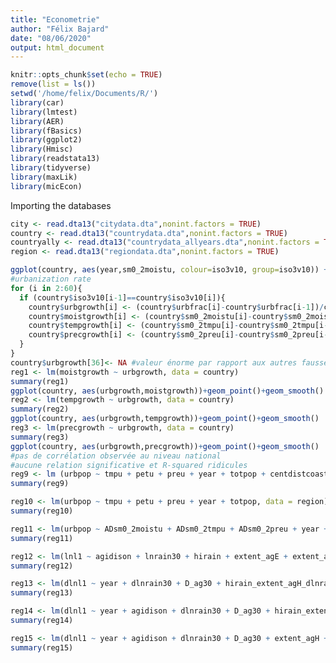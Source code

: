 ```yaml
---
title: "Econometrie"
author: "Félix Bajard"
date: "08/06/2020"
output: html_document
---
```


```r
knitr::opts_chunk$set(echo = TRUE)
remove(list = ls())
setwd('/home/felix/Documents/R/')
library(car)
library(lmtest)
library(AER)
library(fBasics)
library(ggplot2)
library(Hmisc)
library(readstata13)
library(tidyverse) 
library(maxLik)
library(micEcon)
```

Importing the databases

```r
city <- read.dta13("citydata.dta",nonint.factors = TRUE)
country <- read.dta13("countrydata.dta",nonint.factors = TRUE)
countryally <- read.dta13("countrydata_allyears.dta",nonint.factors = TRUE)
region <- read.dta13("regiondata.dta",nonint.factors = TRUE)
```



```r
ggplot(country, aes(year,sm0_2moistu, colour=iso3v10, group=iso3v10)) + geom_point() +geom_line()
#urbanization rate
for (i in 2:60){
  if (country$iso3v10[i-1]==country$iso3v10[i]){
    country$urbgrowth[i] <- (country$urbfrac[i]-country$urbfrac[i-1])/country$urbfrac[i-1] 
    country$moistgrowth[i] <- (country$sm0_2moistu[i]-country$sm0_2moistu[i-1])/country$sm0_2moistu[i-1] 
    country$tempgrowth[i] <- (country$sm0_2tmpu[i]-country$sm0_2tmpu[i-1])/country$sm0_2tmpu[i-1] 
    country$precgrowth[i] <- (country$sm0_2preu[i]-country$sm0_2preu[i-1])/country$sm0_2preu[i-1] 
  }
}
country$urbgrowth[36]<- NA #valeur énorme par rapport aux autres fausse
reg1 <- lm(moistgrowth ~ urbgrowth, data = country)
summary(reg1)
ggplot(country, aes(urbgrowth,moistgrowth))+geom_point()+geom_smooth()
reg2 <- lm(tempgrowth ~ urbgrowth, data = country)
summary(reg2)
ggplot(country, aes(urbgrowth,tempgrowth))+geom_point()+geom_smooth()
reg3 <- lm(precgrowth ~ urbgrowth, data = country)
summary(reg3)
ggplot(country, aes(urbgrowth,precgrowth))+geom_point()+geom_smooth()
#pas de corrélation observée au niveau national
#aucune relation significative et R-squared ridicules
reg9 <- lm (urbpop ~ tmpu + petu + preu + year + totpop + centdistcoast + extent_agH + extent_agE, data = region)
summary(reg9)

reg10 <- lm(urbpop ~ tmpu + petu + preu + year + totpop, data = region)
summary(reg10)

reg11 <- lm(urbpop ~ ADsm0_2moistu + ADsm0_2tmpu + ADsm0_2preu + year + totpop + primurbpop + sum_agH + sum_agE, data = country)
summary(reg11)

reg12 <- lm(lnl1 ~ agidison + lnrain30 + hirain + extent_agE + extent_agH, data = city)
summary(reg12)

reg13 <- lm(dlnl1 ~ year + dlnrain30 + D_ag30 + hirain_extent_agH_dlnrain + hirain_extent_agE_dlnrain, data = city)
summary(reg13)

reg14 <- lm(dlnl1 ~ year + agidison + dlnrain30 + D_ag30 + hirain_extent_agH_dlnrain + hirain_extent_agE_dlnrain, data = city)
summary(reg14)

reg15 <- lm(dlnl1 ~ year + agidison + dlnrain30 + D_ag30 + extent_agH + extent_agE + hirain_extent_agH_dlnrain + hirain_extent_agE_dlnrain, data = city)
summary(reg15)
```
